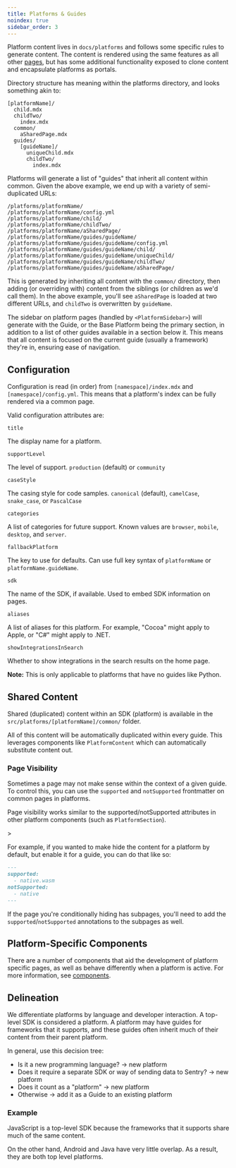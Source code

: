 ```yaml
---
title: Platforms & Guides
noindex: true
sidebar_order: 3
---
```


Platform content lives in `docs/platforms` and follows some specific rules to generate content. The content is rendered using the same features as all other [pages](../), but has some additional functionality exposed to clone content and encapsulate platforms as portals.

Directory structure has meaning within the platforms directory, and looks something akin to:

```
[platformName]/
  child.mdx
  childTwo/
    index.mdx
  common/
    aSharedPage.mdx
  guides/
    [guideName]/
      uniqueChild.mdx
      childTwo/
        index.mdx
```

Platforms will generate a list of "guides" that inherit all content within common. Given the above example, we end up with a variety of semi-duplicated URLs:

```
/platforms/platformName/
/platforms/platformName/config.yml
/platforms/platformName/child/
/platforms/platformName/childTwo/
/platforms/platformName/aSharedPage/
/platforms/platformName/guides/guideName/
/platforms/platformName/guides/guideName/config.yml
/platforms/platformName/guides/guideName/child/
/platforms/platformName/guides/guideName/uniqueChild/
/platforms/platformName/guides/guideName/childTwo/
/platforms/platformName/guides/guideName/aSharedPage/
```

This is generated by inheriting all content with the `common/` directory, then adding (or overriding with) content from the siblings (or children as we'd call them). In the above example, you'll see `aSharedPage` is loaded at two different URLs, and `childTwo` is overwritten by `guideName`.

The sidebar on platform pages (handled by `<PlatformSidebar>`) will generate with the Guide, or the Base Platform being the primary section, in addition to a list of other guides available in a section below it. This means that all content is focused on the current guide (usually a framework) they're in, ensuring ease of navigation.

## Configuration

Configuration is read (in order) from `[namespace]/index.mdx` and `[namespace]/config.yml`. This means that a platform's index can be fully rendered via a common page.

Valid configuration attributes are:

`title`

The display name for a platform.

`supportLevel`

The level of support. `production` (default) or `community`

`caseStyle`

The casing style for code samples. `canonical` (default), `camelCase`, `snake_case`, or `PascalCase`

`categories`

A list of categories for future support. Known values are `browser`, `mobile`, `desktop`, and `server`.

`fallbackPlatform`

The key to use for defaults. Can use full key syntax of `platformName` or `platformName.guideName`.

`sdk`

The name of the SDK, if available. Used to embed SDK information on pages.

`aliases`

A list of aliases for this platform. For example, "Cocoa" might apply to Apple, or "C#" might apply to .NET.

`showIntegrationsInSearch`

Whether to show integrations in the search results on the home page.

**Note:** This is only applicable to platforms that have no guides like Python.

## Shared Content

Shared (duplicated) content within an SDK (platform) is available in the `src/platforms/[platformName]/common/` folder.

All of this content will be automatically duplicated within every guide. This leverages components like `PlatformContent` which can automatically substitute content out.

### Page Visibility

Sometimes a page may not make sense within the context of a given guide. To control this, you can use the `supported` and `notSupported` frontmatter on common pages in platforms.

<Alert>

Page visibility works similar to the supported/notSupported attributes in other platform components (such as `PlatformSection`).

</Alert>>

For example, if you wanted to make hide the content for a platform by default, but enable it for a guide, you can do that like so:

```markdown
---
supported:
  - native.wasm
notSupported:
  - native
---
```

If the page you're conditionally hiding has subpages, you'll need to add the `supported`/`notSupported` annotations to the subpages as well.

## Platform-Specific Components

There are a number of components that aid the development of platform specific pages, as well as behave differently when a platform is active. For more information, see [components](../pages/components/).

## Delineation

We differentiate platforms by language and developer interaction. A top-level SDK is considered a platform. A platform may have guides for frameworks that it supports, and these guides often inherit much of their content from their parent platform.

In general, use this decision tree:

- Is it a new programming language? -> new platform
- Does it require a separate SDK or way of sending data to Sentry? -> new platform
- Does it count as a "platform" -> new platform
- Otherwise -> add it as a Guide to an existing platform

### Example

JavaScript is a top-level SDK because the frameworks that it supports share much of the same content.

On the other hand, Android and Java have very little overlap. As a result, they are both top level platforms.
